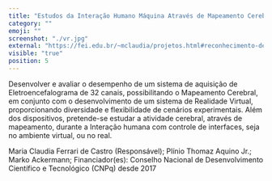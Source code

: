 ```yaml
---
title: "Estudos da Interação Humano Máquina Através de Mapeamento Cerebral em Ambiente de Realidade Virtual"
category: ""
emoji: ""
screenshot: "./vr.jpg"
external: "https://fei.edu.br/~mclaudia/projetos.html#reconhecimento-de-padroes-e-classificacao-de-sinais-eletroencefalograficos"
visible: "true"
position: 5
---
```


Desenvolver e avaliar o desempenho de um sistema de aquisição de Eletroencefalograma de 32 canais, possibilitando o Mapeamento Cerebral, em conjunto com o desenvolvimento de um sistema de Realidade Virtual, proporcionando diversidade e flexibilidade de cenários experimentais. Além dos dispositivos, pretende-se estudar a atividade cerebral, através de mapeamento, durante a Interação humana com controle de interfaces, seja no ambiente virtual, ou no real.

Maria Claudia Ferrari de Castro (Responsável); Plínio Thomaz Aquino Jr.; Marko Ackermann;
Financiador(es): Conselho Nacional de Desenvolvimento Científico e Tecnológico (CNPq) desde 2017